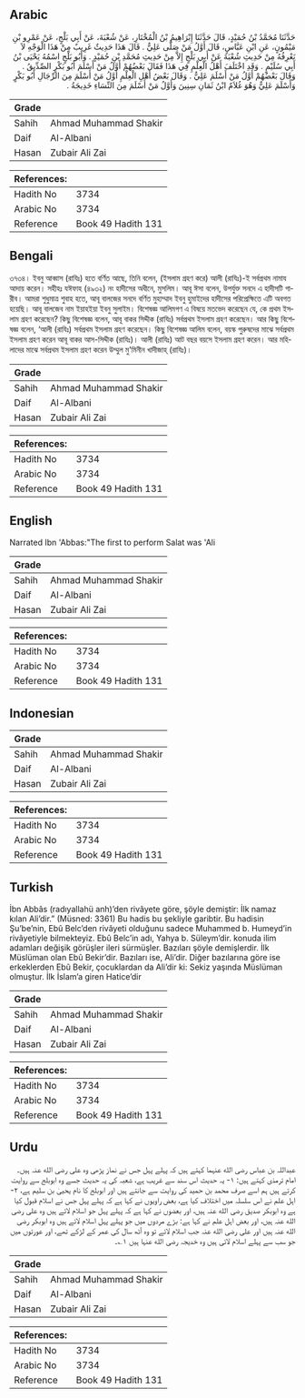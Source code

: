 ## Arabic


<div dir="rtl" lang="ar" style={{fontSize:'larger',backgroundColor:'#f8f9fa',padding:20}}>
حَدَّثَنَا مُحَمَّدُ بْنُ حُمَيْدٍ، قَالَ حَدَّثَنَا إِبْرَاهِيمُ بْنُ الْمُخْتَارِ، عَنْ شُعْبَةَ، عَنْ أَبِي بَلْجٍ، عَنْ عَمْرِو بْنِ مَيْمُونٍ، عَنِ ابْنِ عَبَّاسٍ، قَالَ أَوَّلُ مَنْ صَلَّى عَلِيٌّ ‏.‏ قَالَ هَذَا حَدِيثٌ غَرِيبٌ مِنْ هَذَا الْوَجْهِ لاَ نَعْرِفُهُ مِنْ حَدِيثِ شُعْبَةَ عَنْ أَبِي بَلْجٍ إِلاَّ مِنْ حَدِيثِ مُحَمَّدِ بْنِ حُمَيْدٍ ‏.‏ وَأَبُو بَلْجٍ اسْمُهُ يَحْيَى بْنُ أَبِي سُلَيْمٍ ‏.‏ وَقَدِ اخْتَلَفَ أَهْلُ الْعِلْمِ فِي هَذَا فَقَالَ بَعْضُهُمْ أَوَّلُ مَنْ أَسْلَمَ أَبُو بَكْرٍ الصِّدِّيقُ ‏.‏ وَقَالَ بَعْضُهُمْ أَوَّلُ مَنْ أَسْلَمَ عَلِيٌّ ‏.‏ وَقَالَ بَعْضُ أَهْلِ الْعِلْمِ أَوَّلُ مَنْ أَسْلَمَ مِنَ الرِّجَالِ أَبُو بَكْرٍ وَأَسْلَمَ عَلِيٌّ وَهُوَ غُلاَمٌ ابْنُ ثَمَانِ سِنِينَ وَأَوَّلُ مَنْ أَسْلَمَ مِنَ النِّسَاءِ خَدِيجَةُ ‏.‏
</div>
<div style={{backgroundColor:'#f8f9fa',padding:20, marginBottom: 10}}><table> <thead> <tr> <th>Grade</th> <th></th> </tr> </thead> <tbody> <tr><td>Sahih</td><td>Ahmad Muhammad Shakir</td></tr><tr><td>Daif</td><td>Al-Albani</td></tr><tr><td>Hasan</td><td>Zubair Ali Zai</td></tr></tbody></table><table> <thead> <tr> <th>References:</th> <th></th> </tr> </thead> <tbody><tr><td>Hadith No</td><td>3734</td></tr><tr><td>Arabic No</td><td>3734</td></tr><tr><td>Reference</td><td>Book 49 Hadith 131</td></tr></tbody></table></div>

## Bengali


<div dir="ltr" lang="bn" style={{fontSize:'larger',backgroundColor:'#f8f9fa',padding:20}}>
৩৭৩৪। ইবনু আব্বাস (রাযিঃ) হতে বর্ণিত আছে, তিনি বলেন, (ইসলাম গ্রহণ করে) আলী (রাযিঃ)-ই সর্বপ্রথম নামায আদায় করেন। সহীহঃ যঈফাহ (৪৯৩২) নং হাদীসের অধীনে, মুসলিম। আবূ ঈসা বলেন, উপর্যুক্ত সনদে এ হাদীসটি গারীব। আমরা শুধুমাত্র শুবাহ হতে, আবূ বালজের সনদে বর্ণিত মুহাম্মাদ ইবনু হুমাইদের হাদীসের পরিপ্রেক্ষিতে এটি অবগত হয়েছি। আবূ বালজেব নাম ইয়াহইয়া ইবনু সুলাইম। বিশেষজ্ঞ আলিমগণ এ বিষয়ে মতভেদ করেছেন যে, কে প্রথম ইসলাম গ্রহণ করেছেন? কিছু বিশেষজ্ঞ বলেন, আবূ বাকর সিদ্দীক (রাযিঃ) সর্বপ্রথম ইসলাম গ্রহণ করেছেন। আর কিছু বিশেষজ্ঞ বলেন, ‘আলী (রাযিঃ) সর্বপ্রথম ইসলাম গ্রহণ করেছেন। কিছু বিশেষজ্ঞ আলিম বলেন, বয়স্ক পুরুষদের মাঝে সর্বপ্রথম ইসলাম গ্রহণ করেন আবূ বাকর আস-সিদ্দীক (রাযিঃ)। আলী (রাযিঃ) আট বছর বয়সে ইসলাম গ্রহণ করেন। আর মহিলাদের মাঝে সর্বপ্রথম ইসলাম গ্রহণ করেন উম্মুল মু'মিনীন খাদীজাহ্ (রাযিঃ)।
</div>
<div style={{backgroundColor:'#f8f9fa',padding:20, marginBottom: 10}}><table> <thead> <tr> <th>Grade</th> <th></th> </tr> </thead> <tbody> <tr><td>Sahih</td><td>Ahmad Muhammad Shakir</td></tr><tr><td>Daif</td><td>Al-Albani</td></tr><tr><td>Hasan</td><td>Zubair Ali Zai</td></tr></tbody></table><table> <thead> <tr> <th>References:</th> <th></th> </tr> </thead> <tbody><tr><td>Hadith No</td><td>3734</td></tr><tr><td>Arabic No</td><td>3734</td></tr><tr><td>Reference</td><td>Book 49 Hadith 131</td></tr></tbody></table></div>

## English


<div dir="ltr" lang="en" style={{fontSize:'larger',backgroundColor:'#f8f9fa',padding:20}}>
Narrated Ibn 'Abbas:"The first to perform Salat was 'Ali
</div>
<div style={{backgroundColor:'#f8f9fa',padding:20, marginBottom: 10}}><table> <thead> <tr> <th>Grade</th> <th></th> </tr> </thead> <tbody> <tr><td>Sahih</td><td>Ahmad Muhammad Shakir</td></tr><tr><td>Daif</td><td>Al-Albani</td></tr><tr><td>Hasan</td><td>Zubair Ali Zai</td></tr></tbody></table><table> <thead> <tr> <th>References:</th> <th></th> </tr> </thead> <tbody><tr><td>Hadith No</td><td>3734</td></tr><tr><td>Arabic No</td><td>3734</td></tr><tr><td>Reference</td><td>Book 49 Hadith 131</td></tr></tbody></table></div>

## Indonesian


<div dir="ltr" lang="id" style={{fontSize:'larger',backgroundColor:'#f8f9fa',padding:20}}>

</div>
<div style={{backgroundColor:'#f8f9fa',padding:20, marginBottom: 10}}><table> <thead> <tr> <th>Grade</th> <th></th> </tr> </thead> <tbody> <tr><td>Sahih</td><td>Ahmad Muhammad Shakir</td></tr><tr><td>Daif</td><td>Al-Albani</td></tr><tr><td>Hasan</td><td>Zubair Ali Zai</td></tr></tbody></table><table> <thead> <tr> <th>References:</th> <th></th> </tr> </thead> <tbody><tr><td>Hadith No</td><td>3734</td></tr><tr><td>Arabic No</td><td>3734</td></tr><tr><td>Reference</td><td>Book 49 Hadith 131</td></tr></tbody></table></div>

## Turkish


<div dir="ltr" lang="tr" style={{fontSize:'larger',backgroundColor:'#f8f9fa',padding:20}}>
İbn Abbâs (radıyallahü anh)’den rivâyete göre, şöyle demiştir: İlk namaz kılan Ali’dir.” (Müsned: 3361) Bu hadis bu şekliyle garibtir. Bu hadisin Şu’be’nin, Ebû Belc’den rivâyeti olduğunu sadece Muhammed b. Humeyd’in rivâyetiyle bilmekteyiz. Ebû Belc’in adı, Yahya b. Süleym’dir. konuda ilim adamları değişik görüşler ileri sürmüşler. Bazıları şöyle demişlerdir. İlk Müslüman olan Ebû Bekir’dir. Bazıları ise, Ali’dir. Diğer bazılarına göre ise erkeklerden Ebû Bekir, çocuklardan da Ali’dir ki: Sekiz yaşında Müslüman olmuştur. İlk İslam’a giren Hatice’dir
</div>
<div style={{backgroundColor:'#f8f9fa',padding:20, marginBottom: 10}}><table> <thead> <tr> <th>Grade</th> <th></th> </tr> </thead> <tbody> <tr><td>Sahih</td><td>Ahmad Muhammad Shakir</td></tr><tr><td>Daif</td><td>Al-Albani</td></tr><tr><td>Hasan</td><td>Zubair Ali Zai</td></tr></tbody></table><table> <thead> <tr> <th>References:</th> <th></th> </tr> </thead> <tbody><tr><td>Hadith No</td><td>3734</td></tr><tr><td>Arabic No</td><td>3734</td></tr><tr><td>Reference</td><td>Book 49 Hadith 131</td></tr></tbody></table></div>

## Urdu


<div dir="rtl" lang="ur" style={{fontSize:'larger',backgroundColor:'#f8f9fa',padding:20}}>
عبداللہ بن عباس رضی الله عنہما کہتے ہیں کہ پہلے پہل جس نے نماز پڑھی وہ علی رضی الله عنہ ہیں۔ امام ترمذی کہتے ہیں: ۱- یہ حدیث اس سند سے غریب ہے، شعبہ کی یہ حدیث جسے وہ ابوبلج سے روایت کرتے ہیں ہم اسے صرف محمد بن حمید کی روایت سے جانتے ہیں اور ابوبلج کا نام یحییٰ بن سلیم ہے، ۲- اہل علم نے اس سلسلہ میں اختلاف کیا ہے، بعض راویوں نے کہا ہے کہ پہلے پہل جس نے اسلام قبول کیا ہے وہ ابوبکر صدیق رضی الله عنہ ہیں، اور بعضوں نے کہا ہے کہ پہلے پہل جو اسلام لائے ہیں وہ علی رضی الله عنہ ہیں، اور بعض اہل علم نے کہا ہے: بڑے مردوں میں جو پہلے پہل اسلام لائے ہیں وہ ابوبکر رضی الله عنہ ہیں اور علی رضی الله عنہ جب اسلام لائے تو وہ آٹھ سال کی عمر کے لڑکے تھے، اور عورتوں میں جو سب سے پہلے اسلام لائی ہیں وہ خدیجہ رضی الله عنہا ہیں ۱؎۔
</div>
<div style={{backgroundColor:'#f8f9fa',padding:20, marginBottom: 10}}><table> <thead> <tr> <th>Grade</th> <th></th> </tr> </thead> <tbody> <tr><td>Sahih</td><td>Ahmad Muhammad Shakir</td></tr><tr><td>Daif</td><td>Al-Albani</td></tr><tr><td>Hasan</td><td>Zubair Ali Zai</td></tr></tbody></table><table> <thead> <tr> <th>References:</th> <th></th> </tr> </thead> <tbody><tr><td>Hadith No</td><td>3734</td></tr><tr><td>Arabic No</td><td>3734</td></tr><tr><td>Reference</td><td>Book 49 Hadith 131</td></tr></tbody></table></div>